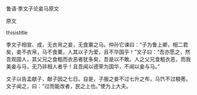 


鲁语·季文子论妾马原文

原文

thisistitle

季文子相宣、成，无衣帛之妾，无食粟之马。仲孙它谏曰：“子为鲁上卿，相二君矣，妾不衣帛，马不食粟，人其以子为爱，且不华国乎！”文子曰：“吾亦愿之，然吾观国人，其父兄之食粗而衣恶者犹多矣，吾是以不敢。人之父兄食粗衣恶，而我美妾与马，无乃非相人者乎！且吾闻以德荣为国华，不闻以妾与马。”

文子以告孟献子，献子因之七日。自是，子服之妾不过七升之布，马饩不过稂莠。文子闻之，曰：“过而能改者，民之上也。”使为上大夫。

